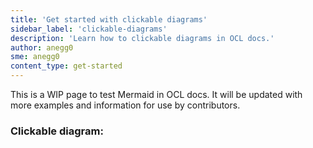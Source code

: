 ```yaml
---
title: 'Get started with clickable diagrams'
sidebar_label: 'clickable-diagrams'
description: 'Learn how to clickable diagrams in OCL docs.'
author: anegg0
sme: anegg0
content_type: get-started
---
```


This is a WIP page to test Mermaid in OCL docs. It will be updated with more examples and information for use by contributors.



### Clickable diagram:

<ClickableDiagram />

